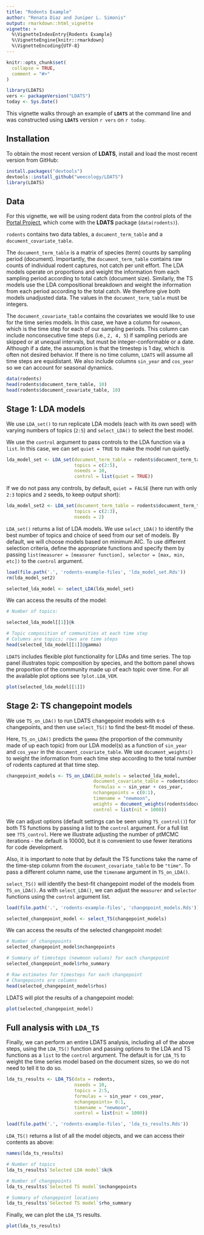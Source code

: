 ```yaml
---
title: "Rodents Example"
author: "Renata Diaz and Juniper L. Simonis"
output: rmarkdown::html_vignette
vignette: >
  %\VignetteIndexEntry{Rodents Example}
  %\VignetteEngine{knitr::rmarkdown}
  %\VignetteEncoding{UTF-8}
---
```


```r
knitr::opts_chunk$set(
  collapse = TRUE,
  comment = "#>"
)
```

```r
library(LDATS)
vers <- packageVersion("LDATS")
today <- Sys.Date()
```

This vignette walks through an example of **`LDATS`** at the command line and
was constructed using **`LDATS`** version `r vers` on `r today`.


## Installation

To obtain the most recent version of **LDATS**, install and load the most recent 
version from GitHub:

```r
install.packages("devtools")
devtools::install_github("weecology/LDATS")
library(LDATS)
```

## Data

For this vignette, we will be using rodent data from the control plots of the
[Portal Project](https://github.com/weecology/portaldata), which come with
the **LDATS** package (`data(rodents)`).

`rodents` contains two data tables, a `document_term_table` and a `document_covariate_table`. 

The `document_term_table` is a matrix of species (term) counts by sampling period (document). Importantly, the `document_term_table` contains raw counts of individual rodent captures, not catch per unit effort. The LDA models operate on proportions and weight the information from each sampling period according to total catch (document size). Similarly, the TS models use the LDA compositional breakdown and weight the information from each period according to the total catch. We therefore give both models unadjusted data. The values in the `document_term_table` must be integers.

The `document_covariate_table` contains the covariates we would like to use for the time series models. In this case, we have a column for `newmoon`, which is the time step for each of our sampling periods. This column can include nonconsecutive time steps (i.e., `2, 4, 5`) if sampling periods are skipped or at unequal intervals, but must be integer-conformable or a date. Although if a date, the assumption is that the timestep is 1 day, which is often not desired behavior. If there is no time column, `LDATS` will assume all time steps are equidistant. We also include columns `sin_year` and `cos_year` so we can account for seasonal dynamics.

```r
data(rodents)
head(rodents$document_term_table, 10)
head(rodents$document_covariate_table, 10)
```


## Stage 1: LDA models

We use `LDA_set()` to run replicate LDA models (each with its own seed) with varying numbers of topics (`2:5`) and `select_LDA()` to select the best model.

We use the `control` argument to pass controls to the LDA function via a `list`. In this case, we can set `quiet = TRUE` to make the model run quietly. 

```r
lda_model_set <- LDA_set(document_term_table = rodents$document_term_table,
                         topics = c(2:5),
                         nseeds = 10,
                         control = list(quiet = TRUE))

```


If we do not pass any controls, by default, `quiet = FALSE` (here run with only `2:3` topics and `2` seeds, to keep output short): 

```r
lda_model_set2 <- LDA_set(document_term_table = rodents$document_term_table,
                         topics = c(2:3),
                         nseeds = 2)
```

`LDA_set()` returns a list of LDA models. We use `select_LDA()` to identify the best number of topics and choice of seed from our set of models. By default, we will choose models based on minimum AIC. To use different selection criteria, define the appropriate functions and specify them by passing `list(measurer = [measurer function], selector = [max, min, etc])` to the `control` argument. 

```r
load(file.path('.', 'rodents-example-files', 'lda_model_set.Rds'))
rm(lda_model_set2)
```

```r
selected_lda_model <- select_LDA(lda_model_set)
```


We can access the results of the model:

```r
# Number of topics:

selected_lda_model[[1]]@k

# Topic composition of communities at each time step
# Columns are topics; rows are time steps
head(selected_lda_model[[1]]@gamma)

```

`LDATS` includes flexible plot functionality for LDAs and time series. The top panel illustrates topic composition by species, and the bottom panel shows the proportion of the community made up of each topic over time. For all the available plot options see `?plot.LDA_VEM`. 

```r
plot(selected_lda_model[[1]])

```


## Stage 2: TS changepoint models

We use `TS_on_LDA()` to run LDATS changepoint models with `0:6` changepoints, and then use `select_TS()` to find the best-fit model of these. 

Here, `TS_on_LDA()` predicts the `gamma` (the proportion of the community made of up each topic) from our LDA model(s) as a function of `sin_year` and `cos_year` in the `document_covariate_table`. We use `document_weights()` to weight the information from each time step according to the total number of rodents captured at that time step. 


```r
changepoint_models <- TS_on_LDA(LDA_models = selected_lda_model, 
                                document_covariate_table = rodents$document_covariate_table,
                                formulas = ~ sin_year + cos_year,
                                nchangepoints = c(0:1), 
                                timename = "newmoon",
                                weights = document_weights(rodents$document_term_table),
                                control = list(nit = 1000))

```


We can adjust options (default settings can be seen using `TS_control()`) for both TS functions by passing a list to the `control` argument. For a full list see `?TS_control`. Here we illustrate adjusting the number of ptMCMC iterations - the default is 10000, but it is convenient to use fewer iterations for code development.

Also, it is important to note that by default the TS functions take the name of the time-step column from the `document_covariate_table` to be `"time"`. To pass a different column name, use the `timename` argument in `TS_on_LDA()`. 

`select_TS()` will identify the best-fit changepoint model of the models from `TS_on_LDA()`. As with `select_LDA()`, we can adjust the `measurer` and `selector` functions using the `control` argument list. 

```r
load(file.path('.', 'rodents-example-files', 'changepoint_models.Rds'))
```

```r
selected_changepoint_model <- select_TS(changepoint_models)
```

We can access the results of the selected changepoint model:

```r
# Number of changepoints
selected_changepoint_model$nchangepoints

# Summary of timesteps (newmoon values) for each changepoint
selected_changepoint_model$rho_summary

# Raw estimates for timesteps for each changepoint
# Changepoints are columns
head(selected_changepoint_model$rhos)

```

LDATS will plot the results of a changepoint model:

```r
plot(selected_changepoint_model)
```

## Full analysis with `LDA_TS`

Finally, we can perform an entire LDATS analysis, including all of the above steps, using the `LDA_TS()` function and passing options to the LDA and TS functions as a `list` to the `control` argument. The default is for `LDA_TS` to weight the time series model based on the document sizes, so we do not need to tell it to do so.

```r
lda_ts_results <- LDA_TS(data = rodents,
                         nseeds = 10, 
                         topics = 2:5,
                         formulas = ~ sin_year + cos_year,
                         nchangepoints= 0:1,
                         timename = "newmoon",
                         control = list(nit = 1000))
```

```r
load(file.path('.', 'rodents-example-files', 'lda_ts_results.Rds'))
```

`LDA_TS()` returns a list of all the model objects, and we can access their contents as above:

```r
names(lda_ts_results)

# Number of topics
lda_ts_results$`Selected LDA model`$k@k

# Number of changepoints
lda_ts_results$`Selected TS model`$nchangepoints

# Summary of changepoint locations
lda_ts_results$`Selected TS model`$rho_summary
```

Finally, we can plot the `LDA_TS` results.

```r
plot(lda_ts_results)
```

